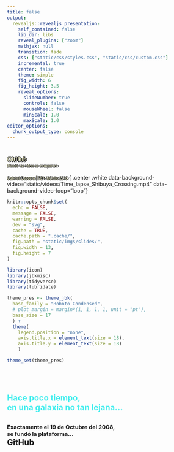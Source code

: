 ```yaml
---
title: false
output:
  revealjs::revealjs_presentation:
    self_contained: false
    lib_dir: libs
    reveal_plugins: ["zoom"]
    mathjax: null
    transition: fade
    css: ["static/css/styles.css", "static/css/custom.css"]
    incremental: true
    center: false
    theme: simple
    fig_width: 6
    fig_height: 3.5
    reveal_options:
      slideNumber: true
      controls: false
      mouseWheel: false
      minScale: 1.0
      maxScale: 1.0
editor_options: 
  chunk_output_type: console
---
```


# <span>
<span style="color: #FAFAD2; font-size: 120%; font-family: 'Bangers', cursive; text-shadow: -1px 0 black, 0 2px black, 3px 0 black, 0 -1px black;">
GitHub
</span>
<br>
<span style="color: #FAFAD2; font-size: 80%; font-family: 'Special Elite', cursive; text-shadow: -1px 0 black, 0 2px black, 3px 0 black, 0 -1px black;">
Donde las ideas se comparten 
</span>
<br>
<br>
<span style="color: #FAFAD2; font-size: 70%; text-shadow: -1px 0 black, 0 2px black, 3px 0 black, 0 -1px black;">
Gabriel Cabrera | FEN UChile 2018
</span>
</span> { .center .white data-background-video="static/videos/Time_lapse_Shibuya_Crossing.mp4" data-background-video-loop="loop"} 

```r
knitr::opts_chunk$set(
  echo = FALSE,
  message = FALSE,
  warning = FALSE,
  dev = "svg",
  cache = TRUE,
  cache.path = ".cache/",
  fig.path = "static/imgs/slides/",
  fig.width = 13,
  fig.height = 7
)

library(icon)
library(jbkmisc)
library(tidyverse)
library(lubridate)

theme_pres <- theme_jbk(
  base_family = "Roboto Condensed",
  # plot_margin = marginº(1, 1, 1, 1, unit = "pt"),
  base_size = 17
  ) + 
  theme(
    legend.position = "none",
    axis.title.x = element_text(size = 18),
    axis.title.y = element_text(size = 18)
    )

theme_set(theme_pres)
```

## {data-background="static/imgs/stars-bg.jpg"}

<br>
<br>
<div style="text-align: left;">
<span style="color: #4ee; font-size: 150%; font-weight:bold">
Hace poco tiempo,<br>
en una galaxia no tan lejana...
</div>
</span>

## <small><small> Exactamente el 19 de Octubre del 2008, <br> se fundó la plataforma...</small></small> <br> GitHub { .left data-background="static/imgs/octocat.png" data-background-size="500px"}


## { .left data-background="static/imgs/hello.gif" }



